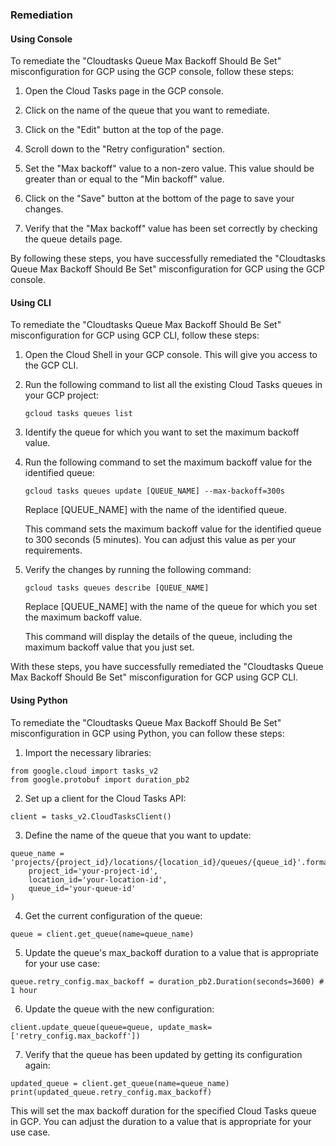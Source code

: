 ### Remediation

#### Using Console

To remediate the "Cloudtasks Queue Max Backoff Should Be Set" misconfiguration for GCP using the GCP console, follow these steps:

1. Open the Cloud Tasks page in the GCP console.

2. Click on the name of the queue that you want to remediate.

3. Click on the "Edit" button at the top of the page.

4. Scroll down to the "Retry configuration" section.

5. Set the "Max backoff" value to a non-zero value. This value should be greater than or equal to the "Min backoff" value.

6. Click on the "Save" button at the bottom of the page to save your changes.

7. Verify that the "Max backoff" value has been set correctly by checking the queue details page.

By following these steps, you have successfully remediated the "Cloudtasks Queue Max Backoff Should Be Set" misconfiguration for GCP using the GCP console.

#### Using CLI

To remediate the "Cloudtasks Queue Max Backoff Should Be Set" misconfiguration for GCP using GCP CLI, follow these steps:

1. Open the Cloud Shell in your GCP console. This will give you access to the GCP CLI.

2. Run the following command to list all the existing Cloud Tasks queues in your GCP project:

   ```
   gcloud tasks queues list
   ```

3. Identify the queue for which you want to set the maximum backoff value.

4. Run the following command to set the maximum backoff value for the identified queue:

   ```
   gcloud tasks queues update [QUEUE_NAME] --max-backoff=300s
   ```

   Replace [QUEUE_NAME] with the name of the identified queue.

   This command sets the maximum backoff value for the identified queue to 300 seconds (5 minutes). You can adjust this value as per your requirements.

5. Verify the changes by running the following command:

   ```
   gcloud tasks queues describe [QUEUE_NAME]
   ```

   Replace [QUEUE_NAME] with the name of the queue for which you set the maximum backoff value.

   This command will display the details of the queue, including the maximum backoff value that you just set.

With these steps, you have successfully remediated the "Cloudtasks Queue Max Backoff Should Be Set" misconfiguration for GCP using GCP CLI.

#### Using Python

To remediate the "Cloudtasks Queue Max Backoff Should Be Set" misconfiguration in GCP using Python, you can follow these steps:

1. Import the necessary libraries:

```
from google.cloud import tasks_v2
from google.protobuf import duration_pb2
```

2. Set up a client for the Cloud Tasks API:

```
client = tasks_v2.CloudTasksClient()
```

3. Define the name of the queue that you want to update:

```
queue_name = 'projects/{project_id}/locations/{location_id}/queues/{queue_id}'.format(
    project_id='your-project-id',
    location_id='your-location-id',
    queue_id='your-queue-id'
)
```

4. Get the current configuration of the queue:

```
queue = client.get_queue(name=queue_name)
```

5. Update the queue's max_backoff duration to a value that is appropriate for your use case:

```
queue.retry_config.max_backoff = duration_pb2.Duration(seconds=3600) # 1 hour
```

6. Update the queue with the new configuration:

```
client.update_queue(queue=queue, update_mask=['retry_config.max_backoff'])
```

7. Verify that the queue has been updated by getting its configuration again:

```
updated_queue = client.get_queue(name=queue_name)
print(updated_queue.retry_config.max_backoff)
```

This will set the max backoff duration for the specified Cloud Tasks queue in GCP. You can adjust the duration to a value that is appropriate for your use case.

